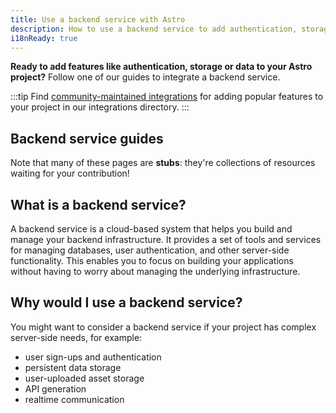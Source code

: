 ```yaml
---
title: Use a backend service with Astro
description: How to use a backend service to add authentication, storage and data
i18nReady: true
---
```


**Ready to add features like authentication, storage or data to your Astro project?** Follow one of our guides to integrate a backend service.

:::tip
Find [community-maintained integrations](https://astro.build/integrations/) for adding popular features to your project in our integrations directory. 
:::

## Backend service guides

Note that many of these pages are **stubs**: they're collections of resources waiting for your contribution!

<BackendGuidesNav />

## What is a backend service?

A backend service is a cloud-based system that helps you build and manage your backend infrastructure. It provides a set of tools and services for managing databases, user authentication, and other server-side functionality. This enables you to focus on building your applications without having to worry about managing the underlying infrastructure.

## Why would I use a backend service?

You might want to consider a backend service if your project has complex server-side needs, for example:
- user sign-ups and authentication
- persistent data storage
- user-uploaded asset storage
- API generation
- realtime communication
